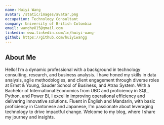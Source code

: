 ```yaml
---
name: Huiyi Wang
avatar: /static/images/avatar.png
occupation: Technology Consultant
company: University of British Colombia
email: wanghy815@gmail.com
linkedin: www.linkedin.com/in/huiyi-wang-
github: https://github.com/huiyiwangg
---
```


## About Me

Hello! I’m a dynamic professional with a background in technology consulting, research, and business analysis. I have honed my skills in data analysis, agile methodologies, and client engagement through diverse roles at Ernst & Young, Sauder School of Business, and Atrax System. With a Bachelor of International Economics from UBC and proficiency in SQL, Python, and Power BI, I excel in improving operational efficiency and delivering innovative solutions. Fluent in English and Mandarin, with basic proficiency in Cantonese and Japanese, I’m passionate about leveraging technology to drive impactful change. Welcome to my blog, where I share my journey and insights.
